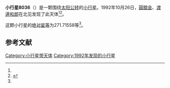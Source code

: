{{Infobox planet
| bgcolour = #FFFFC0
| name = 8036 Maehara
| symbol = 
| image = 
| caption = 
| discovery = yes
| discovery_ref = 
| discoverer = [[圓舘金|圓舘金]]、[[渡邊和郎|渡邊和郎]]
| discovery_site = [[北见|北见]] 
| discovered = 1992年10月26日
| designations = yes
| mp_name = 
| named_after = 
| alt_names = 1992 UG4/ 1971 SL3 / 1987 WB4
| mp_category = [[主带小行星|主带小行星]]
| orbit_ref = <ref name="a">[http://ssd.jpl.nasa.gov/sbdb.cgi?sstr=8036 8036 Maehara] {{Wayback|url=http://ssd.jpl.nasa.gov/sbdb.cgi?sstr=8036 |date=20210825033516 }}，小行星數據庫瀏覽器（JPL Small-Body Database Browser）－[[美国国家航空航天局|美国国家航空航天局]]喷气推进实验室</ref>
| epoch = 2456400.5 (2013年4月18日更新)
| aphelion = {{convert|3.4743634|AU|km|3|abbr=on|lk=out}}
| perihelion = {{convert|2.5438594|AU|km|3|abbr=on}}
| semimajor = {{convert|3.0091114|AU|km|3|abbr=on}}
| eccentricity = 0.1546144
| period = 1906.583449 [[日|日]]<br />5.22[[儒略年|儒略年]]
| avg_speed = 
| inclination = 6.76508
| asc_node = 62.13252
| mean_anomaly = 
| arg_peri = 271.71558
| satellites = 
| physical_characteristics = yes
| dimensions = 
| mass = 
| density = 
| surface_grav = 
| escape_velocity = 
| sidereal_day = 
| axial_tilt = 
| pole_ecliptic_lat = 
| pole_ecliptic_lon = 
| albedo = 
| temperatures= 
| temp_name1 = 
| mean_temp_1 = 
| max_temp_1 = 
| temp_name2 = 
| max_temp_2 = 
| spectral_type = 
| abs_magnitude = 271.71558
}}

'''小行星8036'''（{{lang-en|8036 Maehara}}）是一颗围绕[[太阳|太阳]][[公转|公转]]的[[小行星|小行星]]。1992年10月26日，[[圓舘金|圓舘金]]、[[渡邊和郎|渡邊和郎]]在北见发现了此天体<ref name="a" /><ref>{{cite news|title=小行星列表|url=http://cfa-www.harvard.edu/iau/lists/NumberedMPs.txt|accessdate=2013-07-08|newspaper=哈佛大学|archive-date=2008-05-17|archive-url=https://web.archive.org/web/20080517010638/http://cfa-www.harvard.edu/iau/lists/NumberedMPs.txt|dead-url=no}}</ref>。

这颗小行星的[[绝对星等|绝对星等]]为271.71558等<ref name="a" />。

==参考文献==
{{reflist}}
{{Minor Planet Number|[[小行星8035|小行星8035]]|[[小行星8037|小行星8037]]}}

{{小天体}}

[[Category:小行星带天体|Category:小行星带天体]]
[[Category:1992年发现的小行星|Category:1992年发现的小行星]]


{{asteroid-stub}}